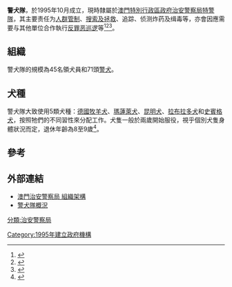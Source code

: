 '''警犬隊'''，於1995年10月成立，現時隸屬於[[澳門特別行政區政府治安警察局|澳門特別行政區政府治安警察局]][[特警隊_(澳門)|特警隊]]，其主要责任为[[人群管制|人群管制]]、[[搜索及拯救|搜索及拯救]]、追踪、侦测炸药及缉毒等，亦會因應需要与其他單位合作執行[[反罪恶巡逻|反罪恶巡逻]]等<ref>{{Cite web |url=http://www.hkcna.hk/content/2011/0124/85064.shtml |title=澳門出動警犬隊加強節日反罪惡巡邏 |accessdate=2014-05-21 |archive-date=2014-05-21 |archive-url=https://web.archive.org/web/20140521131719/http://www.hkcna.hk/content/2011/0124/85064.shtml |dead-url=no }}</ref><ref>{{Cite web |url=http://www.epochtimes.com/b5/7/4/12/n1676677.htm |title=澳門市民請願—警方出動警犬隊 |accessdate=2014-05-21 |archive-date=2014-05-21 |archive-url=https://web.archive.org/web/20140521115047/http://www.epochtimes.com/b5/7/4/12/n1676677.htm |dead-url=no }}</ref><ref>{{Cite web |url=http://www.faom.org.mo/thread-19002-1-1.html |title=警犬隊緝毒屢建奇功 |access-date=2014-05-21 |archive-url=https://web.archive.org/web/20140521111305/http://www.faom.org.mo/thread-19002-1-1.html |archive-date=2014-05-21 |dead-url=yes }}</ref>。

== 組織 ==
警犬隊的規模為45名領犬員和71頭[[警犬|警犬]]。

== 犬種 ==
警犬隊大致使用5類犬種：[[德國牧羊犬|德國牧羊犬]]、[[瑪蓮萊犬|瑪蓮萊犬]]、[[昆明犬|昆明犬]]、[[拉布拉多犬|拉布拉多犬]]和[[史賓格犬|史賓格犬]]，按照牠們的不同習性來分配工作。犬隻一般於兩歲開始服役，視乎個別犬隻身體狀況而定，退休年齡為8至9歲<ref>{{Cite web |url=http://news.qoos.com/?viewnews-945939 |title=警犬隊擬擴建基地 |accessdate=2014-05-21 |archive-date=2014-05-21 |archive-url=https://web.archive.org/web/20140521104253/http://news.qoos.com/?viewnews-945939 |dead-url=no }}</ref>。

==參考==
{{reflist}}

==外部連結==
* [http://www.fsm.gov.mo/psp/cht/psp_org_3_utip.html 澳門治安警察局 組織架構]{{Wayback|url=http://www.fsm.gov.mo/psp/cht/psp_org_3_utip.html |date=20140519131620 }}
* [http://www.fsm.gov.mo/psp/cht/pdf/psp_top8/CPSPc_Activitives_10K.06.pdf 警犬隊概況]{{Wayback|url=http://www.fsm.gov.mo/psp/cht/pdf/psp_top8/CPSPc_Activitives_10K.06.pdf |date=20150924015758 }}

[[分類:治安警察局|分類:治安警察局]]
[[Category:1995年建立政府機構|Category:1995年建立政府機構]]